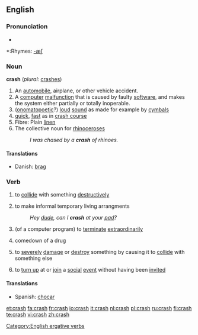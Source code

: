 ==English==

===Pronunciation===
*{{audio|en-us-crash.ogg|Audio (US)}}

*:Rhymes: [[Rhymes:English:-æʃ|-æʃ]]

===Noun===
'''crash''' (''plural:'' [[crashes]])
#An [[automobile]], airplane, or other vehicle accident.
#A [[computer]] [[malfunction]] that is caused by faulty [[software]], and makes the system either partially or totally inoperable.
#([[onomatopoetic]]?) [[loud]] [[sound]] as made for example by [[cymbal]]s
#[[quick]], [[fast]] as in [[crash course]]
#Fibre: Plain [[linen]]
#The collective noun for [[rhinoceros]]es
#:''I was chased by a '''crash''' of rhinoes.''

====Translations====
{{top}}
*Danish: [[brag]] {{n}}
{{bottom}}

===Verb===
{{en-verb|crash|es}}
#{{intransitive}} to [[collide]] with something [[destructively]]
#{{intransitive}} to make informal temporary living arrangments
#:''Hey [[dude]], can I '''crash''' at your [[pad]]?''
#{{intransitive}} (of a computer program) to [[terminate]] [[extraordinary|extraordinarily]]
#{{intransitive}} comedown of a drug
#{{transitive}} to [[severely]] [[damage]] or [[destroy]] something by causing it to [[collide]] with something else
#{{transitive}}{{slang}} to [[turn up]] at or [[join]] a [[social]] [[event]] without having been [[invite]]d

====Translations====
{{trans-top|to collide with something}}
*Spanish: [[chocar]]
{{trans-mid}}
{{trans-bottom}}

[[Category:English ergative verbs]]

[[et:crash]]
[[fa:crash]]
[[fr:crash]]
[[io:crash]]
[[it:crash]]
[[nl:crash]]
[[pl:crash]]
[[ru:crash]]
[[fi:crash]]
[[te:crash]]
[[vi:crash]]
[[zh:crash]]